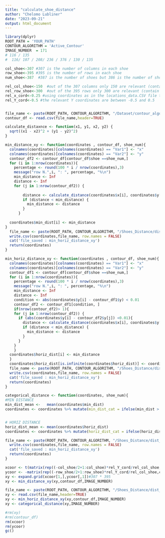 ```yaml
---
title: "calculate_shoe_distance"
author: "Chelomo Lubliner"
date: "2023-09-21"
output: html_document
---
```



```r
library(dplyr)
ROOT_PATH = 'YOUR_PATH'
CONTOUR_ALGORITHM = 'Active_Contour'
IMAGE_NUMBER  = 171
# 116 / 135
#  116/ 107 / 208/ 236 / 376 / 130 / 135

col_shoe<-307 #307 is the number of columns in each shoe
row_shoe<-395 #395 is the number of rows in each shoe
num_shoe<-387  #387 is the number of shoes but 386 is the number of shoes with RACs - shoe 127 has no RACS

rel_col_shoe<-150  #out of the 307 columns only 150 are relevant (contain non zero pixels in some shoes)
rel_row_shoe<-300  #out of the 395 rows only 300 are relevant (contain non zero pixels in some shoes)
rel_x_cord<-0.25 #using coordinates as in the locations_data.CSV file the relevant x coordinates are between -.25 and 0.25
rel_Y_cord<-0.5 #the relevant Y coordinates are between -0.5 and 0.5


file_name <- paste(ROOT_PATH, CONTOUR_ALGORITHM, "/Dataset/contour_algorithm.csv", sep = "")
contour_df <- read.csv(file_name,header=TRUE)


```




```r
calculate_distaxnce <- function(x1, y1, x2, y2) {
  sqrt((x1 - x2)^2 + (y1 - y2)^2)
}

min_distance_xy <- function(coordinates , contour_df, shoe_num){
  colnames(coordinates)[colnames(coordinates) == "Var1"] <- "x"
  colnames(coordinates)[colnames(coordinates) == "Var2"] <- "y"
  contour_df2 <- contour_df[contour_df$shoe ==shoe_num,]
  for (i in 1:nrow(coordinates)){
    percentage <- round(100 * i / nrow(coordinates),3)
    message("row N.",i, ": ", percentage, "%\n")
    min_distance <- Inf
    distance <- Inf
    for (j in 1:nrow(contour_df2)) {
      
        distance <- calculate_distance(coordinates$x[i], coordinates$y[i],contour_df2$x[j] , contour_df2$y[j]) 
        if (distance < min_distance) {
          min_distance <- distance
        }
      }
    
  coordinates$min_dist[i] <- min_distance
}
  file_name <- paste(ROOT_PATH, CONTOUR_ALGORITHM, "/Shoes_Distance/dist_shoe_",shoe_num,".csv", sep = "")
  write.csv(coordinates,file_name, row.names = FALSE)
  cat('file_saved : min_horiz_distance_xy')
  return(coordinates)
}

min_horiz_distance_xy <- function(coordinates , contour_df, shoe_num){
  colnames(coordinates)[colnames(coordinates) == "Var1"] <- "x"
  colnames(coordinates)[colnames(coordinates) == "Var2"] <- "y"
  contour_df1 <- contour_df[contour_df$shoe ==shoe_num,]
  for (i in 1:nrow(coordinates)){
    percentage <- round(100 * i / nrow(coordinates),3)
    message("row N.",i, ": ", percentage, "%\n")
    min_distance <- Inf
    distance <- Inf
    condition <- abs(coordinates$y[i] - contour_df1$y) < 0.01
    contour_df2 <- contour_df1[condition, ]
    if(nrow(contour_df2)> 1){
    for (j in 1:nrow(contour_df2)) {
      if (abs(coordinates$y[i] - contour_df2$y[j]) <0.01){
        distance <- calculate_distance(coordinates$x[i], coordinates$y[i],contour_df2$x[j] , contour_df2$y[j]) 
        if (distance < min_distance) {
          min_distance <- distance
        }
      }
    }
    }
  coordinates$horiz_dist[i] <- min_distance
  }
  coordinates$horiz_dist[is.infinite(coordinates$horiz_dist)] <- coordinates$min_dist[is.infinite(coordinates$horiz_dist)]
  file_name <- paste(ROOT_PATH, CONTOUR_ALGORITHM, "/Shoes_Distance/dist_shoe_",shoe_num,".csv", sep = "")
  write.csv(coordinates,file_name, row.names = FALSE)
  cat('file_saved : min_horiz_distance_xy')
  return(coordinates)
}
```

```r
categorical_distance <- function(coordinates, shoe_num){
#MIN DISTANCE
min_dist_mean <-   mean(coordinates$min_dist)
coordinates <- coordinates %>% mutate(min_dist_cat = ifelse(min_dist > 0.1, 1, 0))


# HORIZ DISTANCE
horiz_dist_mean <- mean(coordinates$horiz_dist)
coordinates <- coordinates %>% mutate(horiz_dist_cat = ifelse(horiz_dist > 0.1, 1, 0))

file_name <- paste(ROOT_PATH, CONTOUR_ALGORITHM, "/Shoes_Distance/dist_shoe_",shoe_num,".csv", sep = "")
  write.csv(coordinates,file_name, row.names = FALSE)
  cat('file_saved : min_horiz_distance_xy')
  return(coordinates)
}
```

```r
xcoor <- t(matrix(rep((-col_shoe/2+1:col_shoe)*rel_Y_cord/rel_col_shoe,row_shoe),col_shoe,row_shoe))
ycoor <- -matrix(rep((-row_shoe/2+1:row_shoe)*rel_Y_cord/rel_col_shoe,col_shoe),row_shoe,col_shoe)
xy <- expand.grid(xcoor[1,],ycoor[,1])#307 * 395 
xy <- min_distance_xy(xy,contour_df,IMAGE_NUMBER)

file_name <- paste(ROOT_PATH, CONTOUR_ALGORITHM, "/Shoes_Distance/dist_shoe_",IMAGE_NUMBER,".csv", sep = "")
xy <- read.csv(file_name,header=TRUE)
xy <- min_horiz_distance_xy(xy,contour_df,IMAGE_NUMBER)
xy <- categorical_distance(xy,IMAGE_NUMBER)

#rm(xy)
#rm(contour_df)
rm(xcoor)
rm(ycoor)
gc()
```






